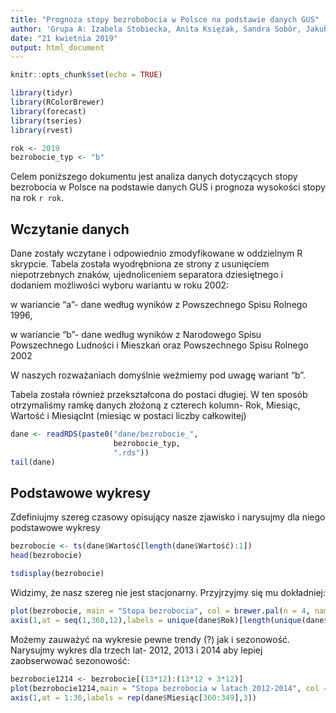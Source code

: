 ```yaml
---
title: "Prognoza stopy bezrobobocia w Polsce na podstawie danych GUS"
author: 'Grupa A: Izabela Stobiecka, Anita Księżak, Sandra Sobór, Jakub Bujnowicz'
date: "21 kwietnia 2019"
output: html_document
---
```


```r
knitr::opts_chunk$set(echo = TRUE)
```

```r
library(tidyr)
library(RColorBrewer)
library(forecast)
library(tseries)
library(rvest)

rok <- 2019
bezrobocie_typ <- "b"
```
Celem poniższego dokumentu jest analiza danych dotyczących stopy bezrobocia w Polsce na podstawie danych GUS i prognoza wysokości stopy na rok `r rok`.

## Wczytanie danych
Dane zostały wczytane i odpowiednio zmodyfikowane w oddzielnym R skrypcie. Tabela została wyodrębniona ze strony z usunięciem niepotrzebnych znaków, ujednoliceniem separatora dziesiętnego i dodaniem możliwości wyboru wariantu w roku 2002:

w wariancie "a"- dane według wyników z Powszechnego Spisu Rolnego 1996,

w wariancie "b"- dane według wyników z Narodowego Spisu Powszechnego Ludności i Mieszkań oraz Powszechnego Spisu Rolnego 2002

W naszych rozważaniach domyślnie weźmiemy pod uwagę wariant "b".

Tabela została również przekształcona do postaci długiej. W ten sposób otrzymaliśmy ramkę danych złożoną z czterech kolumn- Rok, Miesiąc, Wartość i MiesiącInt (miesiąc w postaci liczby całkowitej)

```r
dane <- readRDS(paste0("dane/bezrobocie_",
                       bezrobocie_typ,
                       ".rds"))
tail(dane)
```
## Podstawowe wykresy
Zdefiniujmy szereg czasowy opisujący nasze zjawisko i narysujmy dla niego podstawowe wykresy
```r
bezrobocie <- ts(dane$Wartość[length(dane$Wartość):1])
head(bezrobocie)
```
```r
tsdisplay(bezrobocie)
```

Widzimy, że nasz szereg nie jest stacjonarny. Przyjrzyjmy się mu dokładniej:
```r
plot(bezrobocie, main = "Stopa bezrobocia", col = brewer.pal(n = 4, name = "PRGn")[1], xaxt = "n")
axis(1,at = seq(1,360,12),labels = unique(dane$Rok)[length(unique(dane$Rok)):1])
```
Możemy zauważyć na wykresie pewne trendy (?) jak i sezonowość. Narysujmy wykres dla trzech lat- 2012, 2013 i 2014 aby lepiej zaobserwować sezonowość:
```r
bezrobocie1214 <- bezrobocie[(13*12):(13*12 + 3*12)]
plot(bezrobocie1214,main = "Stopa bezrobocia w latach 2012-2014", col = brewer.pal(n = 4, name = "PRGn")[1], type = "l", xaxt = "n", xlab = "Miesiąc", ylab = "Bezrobocie")
axis(1,at = 1:36,labels = rep(dane$Miesiąc[360:349],3)) 
```



